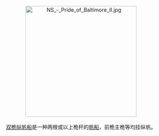 <center>
[[File:NS_-_Pride_of_Baltimore_II.jpg|300px]]
<br><br>
[[双桅纵帆船|双桅纵帆船]]是一种两根或以上桅杆的[[帆船|帆船]]，前桅主桅等均挂纵帆。
</center>